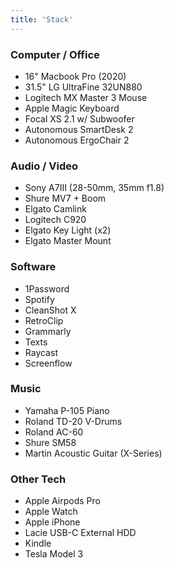 ```yaml
---
title: 'Stack'
---
```




### Computer / Office

- 16" Macbook Pro (2020)
- 31.5" LG UltraFine 32UN880
- Logitech MX Master 3 Mouse
- Apple Magic Keyboard
- Focal XS 2.1 w/ Subwoofer
- Autonomous SmartDesk 2
- Autonomous ErgoChair 2


### Audio / Video

- Sony A7III (28-50mm, 35mm f1.8)
- Shure MV7 + Boom
- Elgato Camlink
- Logitech C920
- Elgato Key Light (x2)
- Elgato Master Mount

### Software

- 1Password
- Spotify
- CleanShot X
- RetroClip
- Grammarly
- Texts
- Raycast
- Screenflow

### Music

- Yamaha P-105 Piano
- Roland TD-20 V-Drums
- Roland AC-60
- Shure SM58
- Martin Acoustic Guitar (X-Series)

### Other Tech

- Apple Airpods Pro
- Apple Watch
- Apple iPhone
- Lacie USB-C External HDD
- Kindle
- Tesla Model 3
